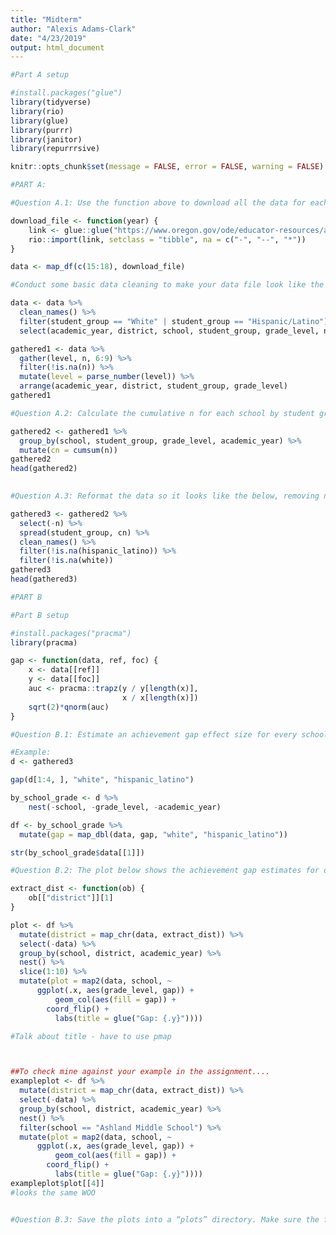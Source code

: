 ```yaml
---
title: "Midterm"
author: "Alexis Adams-Clark"
date: "4/23/2019"
output: html_document
---
```


```r

#Part A setup

#install.packages("glue")
library(tidyverse)
library(rio)
library(glue)
library(purrr)
library(janitor)
library(repurrrsive)

knitr::opts_chunk$set(message = FALSE, error = FALSE, warning = FALSE)
```

```r

#PART A:

#Question A.1: Use the function above to download all the data for each of the past 4 school years and bind it into a single data frame, using a single function (i.e., one line of code). Note, this may take a minute or two to run, depending on your Internet speed.

download_file <- function(year) {
    link <- glue::glue("https://www.oregon.gov/ode/educator-resources/assessment/TestResults20{year}/pagr_schools_ela_raceethnicity_{year-1}{year}.xlsx")
    rio::import(link, setclass = "tibble", na = c("-", "--", "*"))
}

data <- map_df(c(15:18), download_file)

#Conduct some basic data cleaning to make your data file look like the following. Filter for only student groups coded as "White" or "Hispanic/Latino". Select variables related to the number of students in each of the levels (1:4), and not percentages or collapsed levels. Remove any row that has missing data in any of the n variables.

data <- data %>% 
  clean_names() %>% 
  filter(student_group == "White" | student_group == "Hispanic/Latino") %>% 
  select(academic_year, district, school, student_group, grade_level, number_level_1, number_level_2, number_level_3, number_level_4)

gathered1 <- data %>% 
  gather(level, n, 6:9) %>% 
  filter(!is.na(n)) %>% 
  mutate(level = parse_number(level)) %>% 
  arrange(academic_year, district, student_group, grade_level)
gathered1

```


```r

#Question A.2: Calculate the cumulative n for each school by student group, grade, and academic year. 

gathered2 <- gathered1 %>%
  group_by(school, student_group, grade_level, academic_year) %>% 
  mutate(cn = cumsum(n))
gathered2
head(gathered2)
  
```


```r

#Question A.3: Reformat the data so it looks like the below, removing n and filling by cn. Remove rows that have missing data for either student group.

gathered3 <- gathered2 %>%
  select(-n) %>% 
  spread(student_group, cn) %>% 
  clean_names() %>%
  filter(!is.na(hispanic_latino)) %>% 
  filter(!is.na(white))
gathered3
head(gathered3)

```


```r

#PART B

#Part B setup

#install.packages("pracma")
library(pracma)

gap <- function(data, ref, foc) {
    x <- data[[ref]]
    y <- data[[foc]]
    auc <- pracma::trapz(y / y[length(x)],
                         x / x[length(x)])
    sqrt(2)*qnorm(auc)
}
```


```r

#Question B.1: Estimate an achievement gap effect size for every school in the state that reported data on both student groups (i.e., using the data we created above), for each grade level in each academic year.

#Example: 
d <- gathered3

gap(d[1:4, ], "white", "hispanic_latino")

by_school_grade <- d %>%
    nest(-school, -grade_level, -academic_year)

df <- by_school_grade %>% 
  mutate(gap = map_dbl(data, gap, "white", "hispanic_latino")) 

str(by_school_grade$data[[1]])
```


```r

#Question B.2: The plot below shows the achievement gap estimates for one school by grade in Ashland School District during the 2017-18 school year. Produce a similar plot to the below (noting the school, academic year, and school district) for each of the first 100 unique school/year/district combinations. Hint - you’ll want to use your effect size data from from the previous question, nest it, then apply slice(1:100). 

extract_dist <- function(ob) {
    ob[["district"]][1]
}

plot <- df %>% 
  mutate(district = map_chr(data, extract_dist)) %>% 
  select(-data) %>% 
  group_by(school, district, academic_year) %>% 
  nest() %>% 
  slice(1:10) %>% 
  mutate(plot = map2(data, school, ~
      ggplot(.x, aes(grade_level, gap)) +
          geom_col(aes(fill = gap)) +
        coord_flip() +
          labs(title = glue("Gap: {.y}"))))

#Talk about title - have to use pmap



##To check mine against your example in the assignment....
exampleplot <- df %>% 
  mutate(district = map_chr(data, extract_dist)) %>% 
  select(-data) %>% 
  group_by(school, district, academic_year) %>% 
  nest() %>% 
  filter(school == "Ashland Middle School") %>% 
  mutate(plot = map2(data, school, ~
      ggplot(.x, aes(grade_level, gap)) +
          geom_col(aes(fill = gap)) +
        coord_flip() +
          labs(title = glue("Gap: {.y}"))))
exampleplot$plot[[4]]
#looks the same WOO



```

```r

#Question B.3: Save the plots into a “plots” directory. Make sure the file names are meaningful.


```